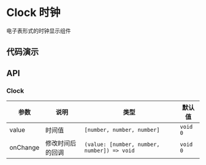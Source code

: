 
# Clock 时钟

电子表形式的时钟显示组件

## 代码演示

<Usage src='/clock/basic.tsx' title='基本' description='最简单的用法。' />

## API

### Clock

| 参数     | 说明             | 类型                                        | 默认值   |
| -------- | ---------------- | ------------------------------------------- | -------- |
| value    | 时间值           | `[number, number, number]`                  | `void 0` |
| onChange | 修改时间后的回调 | `(value: [number, number, number]) => void` | `void 0` |
